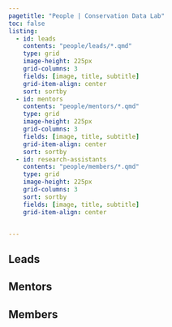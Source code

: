 ```yaml
---
pagetitle: "People | Conservation Data Lab"
toc: false
listing:
  - id: leads
    contents: "people/leads/*.qmd"
    type: grid
    image-height: 225px
    grid-columns: 3
    fields: [image, title, subtitle]
    grid-item-align: center
    sort: sortby
  - id: mentors
    contents: "people/mentors/*.qmd"
    type: grid
    image-height: 225px
    grid-columns: 3
    fields: [image, title, subtitle]
    grid-item-align: center
    sort: sortby
  - id: research-assistants
    contents: "people/members/*.qmd"
    type: grid
    image-height: 225px
    grid-columns: 3
    sort: sortby
    fields: [image, title, subtitle]
    grid-item-align: center


---
```



## Leads

:::{#leads}
:::

## Mentors

:::{#mentors}
:::

## Members

:::{#members}
:::
